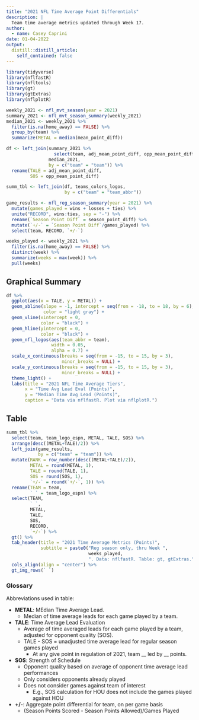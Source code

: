 ```yaml
---
title: "2021 NFL Time Average Point Differentials"
description: |
  Team time average metrics updated through Week 17.
author:
  - name: Casey Caprini
date: 01-04-2022
output:
  distill::distill_article:
    self_contained: false
---
```


```r
library(tidyverse)
library(nflfastR)
library(nfltools)
library(gt)
library(gtExtras)
library(nflplotR)

weekly_2021 <- nfl_mvt_season(year = 2021)
summary_2021 <- nfl_mvt_season_summary(weekly_2021)
median_2021 <- weekly_2021 %>%
  filter(is.na(home_away) == FALSE) %>%
  group_by(team) %>%
  summarize(METAL = median(mean_point_diff))

df <- left_join(summary_2021 %>%
                  select(team, adj_mean_point_diff, opp_mean_point_diff),
                median_2021,
                by = c("team" = "team")) %>%
  rename(TALE = adj_mean_point_diff,
         SOS = opp_mean_point_diff)

summ_tbl <- left_join(df, teams_colors_logos,
                      by = c("team" = "team_abbr"))

game_results <- nfl_reg_season_summary(year = 2021) %>%
  mutate(games_played = wins + losses + ties) %>%
  unite("RECORD", wins:ties, sep = "-") %>%
  rename(`Season Point Diff` = season_point_diff) %>%
  mutate(`+/-` = `Season Point Diff`/games_played) %>%
  select(team, RECORD, `+/-`)

weeks_played <- weekly_2021 %>%
  filter(is.na(home_away) == FALSE) %>%
  distinct(week) %>%
  summarize(weeks = max(week)) %>%
  pull(weeks)
```

## Graphical Summary

```r
df %>%
  ggplot(aes(x = TALE, y = METAL)) +
  geom_abline(slope = -1, intercept = seq(from = -18, to = 18, by = 6),
              color = "light gray") +
  geom_vline(xintercept = 0,
             color = "black") +
  geom_hline(yintercept = 0,
             color = "black") +
  geom_nfl_logos(aes(team_abbr = team),
                 width = 0.05,
                 alpha = 0.7) +
  scale_x_continuous(breaks = seq(from = -15, to = 15, by = 3),
                     minor_breaks = NULL) +
  scale_y_continuous(breaks = seq(from = -15, to = 15, by = 3),
                     minor_breaks = NULL) +
  theme_light() +
  labs(title = "2021 NFL Time Average Tiers",
       x = "Time Avg Lead Eval (Points)",
       y = "Median Time Avg Lead (Points)",
       caption = "Data via nflfastR. Plot via nflplotR.")
```

## Table

```r

summ_tbl %>%
  select(team, team_logo_espn, METAL, TALE, SOS) %>%
  arrange(desc((METAL+TALE)/2)) %>%
  left_join(game_results,
            by = c("team" = "team")) %>%
  mutate(RANK = row_number(desc((METAL+TALE)/2)),
         METAL = round(METAL, 1),
         TALE = round(TALE, 1),
         SOS = round(SOS, 1),
         `+/-` = round(`+/-`, 1)) %>%
  rename(TEAM = team,
         ` ` = team_logo_espn) %>%
  select(TEAM,
         ` `,
         METAL,
         TALE,
         SOS,
         RECORD,
         `+/-`) %>%
  gt() %>%
  tab_header(title = "2021 Time Average Metrics (Points)",
             subtitle = paste0("Reg season only, thru Week ",
                               weeks_played,
                               ". Data: nflfastR. Table: gt, gtExtras.")) %>%
  cols_align(align = "center") %>%
  gt_img_rows(` `)
```

### Glossary
Abbreviations used in table:

* <b>METAL</b>: MEdian Time Average Lead.
  * Median of time average leads for each game played by a team.
* <b>TALE</b>: Time Average Lead Evaluation
  * Average of time averaged leads for each game played by a team, adjusted for opponent quality (SOS).
  * TALE - SOS = unadjusted time average lead for regular season games played
    * At any give point in regulation of 2021, team __ led by __ points.
* <b>SOS</b>: Strength of Schedule
  * Opponent quality based on average of opponent time average lead performances
  * Only considers opponents already played
  * Does not consider games against team of interest
    * E.g., SOS calculation for HOU does not include the games played against HOU
* <b>+/-</b>: Aggregate point differential for team, on per game basis
  * (Season Points Scored - Season Points Allowed)/Games Played

